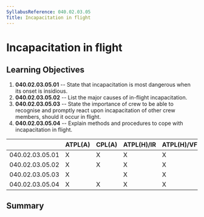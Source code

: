 ```yaml
---
SyllabusReference: 040.02.03.05
Title: Incapacitation in flight
---
```


# Incapacitation in flight

## Learning Objectives

1.  **040.02.03.05.01** -- State that incapacitation is most dangerous when its
    onset is insidious.
2.  **040.02.03.05.02** -- List the major causes of in-flight incapacitation.
3.  **040.02.03.05.03** -- State the importance of crew to be able to recognise
    and promptly react upon incapacitation of other crew members, should it
    occur in flight.
4.  **040.02.03.05.04** -- Explain methods and procedures to cope with
    incapacitation in flight.

|                 | ATPL(A) | CPL(A) | ATPL(H)/IR | ATPL(H)/VFR | CPL(H) | IR  | CBIR(A) |
| --------------- | ------- | ------ | ---------- | ----------- | ------ | --- | ------- |
| 040.02.03.05.01 | X       | X      | X          | X           | X      | X   |         |
| 040.02.03.05.02 | X       | X      | X          | X           | X      | X   |         |
| 040.02.03.05.03 | X       |        | X          | X           |        |     |         |
| 040.02.03.05.04 | X       | X      | X          | X           | X      | X   |         |

## Summary
